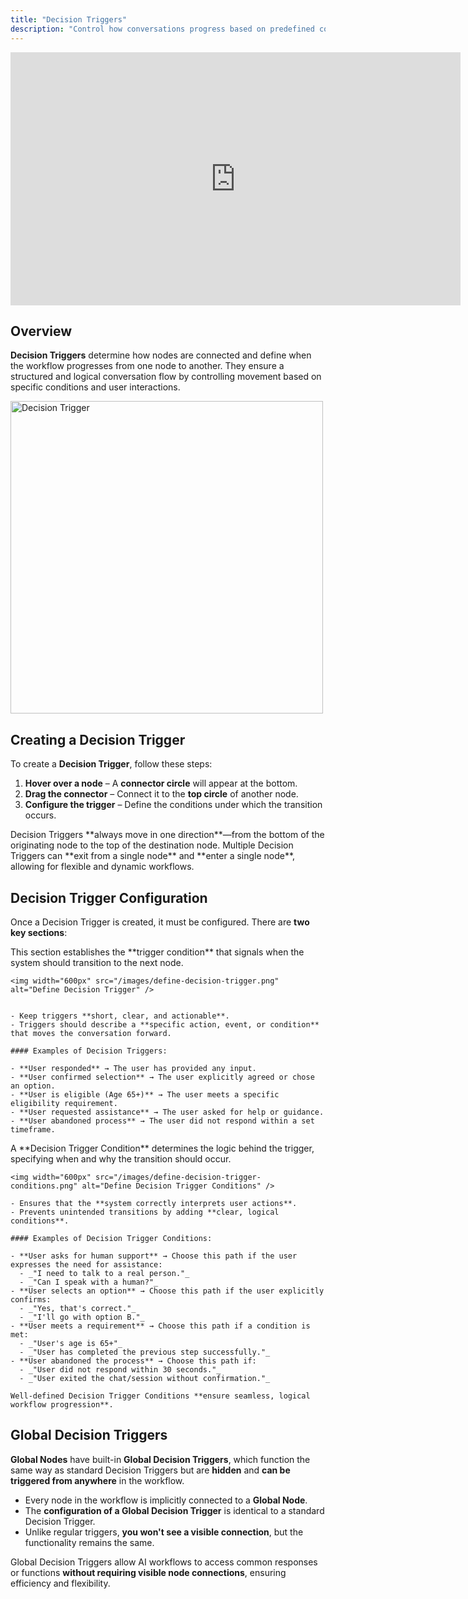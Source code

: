 ```yaml
---
title: "Decision Triggers"
description: "Control how conversations progress based on predefined conditions."
---
```


<iframe
  width="720"
  height="405"
  src="https://www.youtube.com/embed/4hNpflx36BM"
  title="Decision Triggers"
  frameBorder="0"
  allow="accelerometer; autoplay; clipboard-write; encrypted-media; gyroscope; picture-in-picture; web-share"
  referrerPolicy="strict-origin-when-cross-origin"
  allowFullScreen
></iframe>


## Overview

**Decision Triggers** determine how nodes are connected and define when the workflow progresses from one node to another. They ensure a structured and logical conversation flow by controlling movement based on specific conditions and user interactions.

<img
  width="500"
  src="/images/decision-trigger.png"
  alt="Decision Trigger"
/>

## Creating a Decision Trigger

To create a **Decision Trigger**, follow these steps:

1. **Hover over a node** – A **connector circle** will appear at the bottom.
2. **Drag the connector** – Connect it to the **top circle** of another node.
3. **Configure the trigger** – Define the conditions under which the transition occurs.

<Info>
  Decision Triggers **always move in one direction**—from the bottom of the originating node to the top of the destination node. Multiple Decision Triggers can **exit from a single node** and **enter a single node**, allowing for flexible and dynamic workflows.
</Info>

## Decision Trigger Configuration

Once a Decision Trigger is created, it must be configured. There are **two key sections**:

<Steps>
  <Step title="Define Decision Trigger">
    This section establishes the **trigger condition** that signals when the system should transition to the next node.

    <img width="600px" src="/images/define-decision-trigger.png" alt="Define Decision Trigger" />


    - Keep triggers **short, clear, and actionable**.
    - Triggers should describe a **specific action, event, or condition** that moves the conversation forward.

    #### Examples of Decision Triggers:

    - **User responded** → The user has provided any input.
    - **User confirmed selection** → The user explicitly agreed or chose an option.
    - **User is eligible (Age 65+)** → The user meets a specific eligibility requirement.
    - **User requested assistance** → The user asked for help or guidance.
    - **User abandoned process** → The user did not respond within a set timeframe.
  </Step>
  <Step title="Define Decision Trigger Conditions">
    A **Decision Trigger Condition** determines the logic behind the trigger, specifying when and why the transition should occur.

    <img width="600px" src="/images/define-decision-trigger-conditions.png" alt="Define Decision Trigger Conditions" />

    - Ensures that the **system correctly interprets user actions**.
    - Prevents unintended transitions by adding **clear, logical conditions**.

    #### Examples of Decision Trigger Conditions:

    - **User asks for human support** → Choose this path if the user expresses the need for assistance:
      - _"I need to talk to a real person."_
      - _"Can I speak with a human?"_
    - **User selects an option** → Choose this path if the user explicitly confirms:
      - _"Yes, that's correct."_
      - _"I'll go with option B."_
    - **User meets a requirement** → Choose this path if a condition is met:
      - _"User's age is 65+"_
      - _"User has completed the previous step successfully."_
    - **User abandoned the process** → Choose this path if:
      - _"User did not respond within 30 seconds."_
      - _"User exited the chat/session without confirmation."_

    Well-defined Decision Trigger Conditions **ensure seamless, logical workflow progression**.
  </Step>
</Steps>

## Global Decision Triggers

**Global Nodes** have built-in **Global Decision Triggers**, which function the same way as standard Decision Triggers but are **hidden** and **can be triggered from anywhere** in the workflow.

- Every node in the workflow is implicitly connected to a **Global Node**.
- The **configuration of a Global Decision Trigger** is identical to a standard Decision Trigger.
- Unlike regular triggers, **you won't see a visible connection**, but the functionality remains the same.

Global Decision Triggers allow AI workflows to access common responses or functions **without requiring visible node connections**, ensuring efficiency and flexibility.